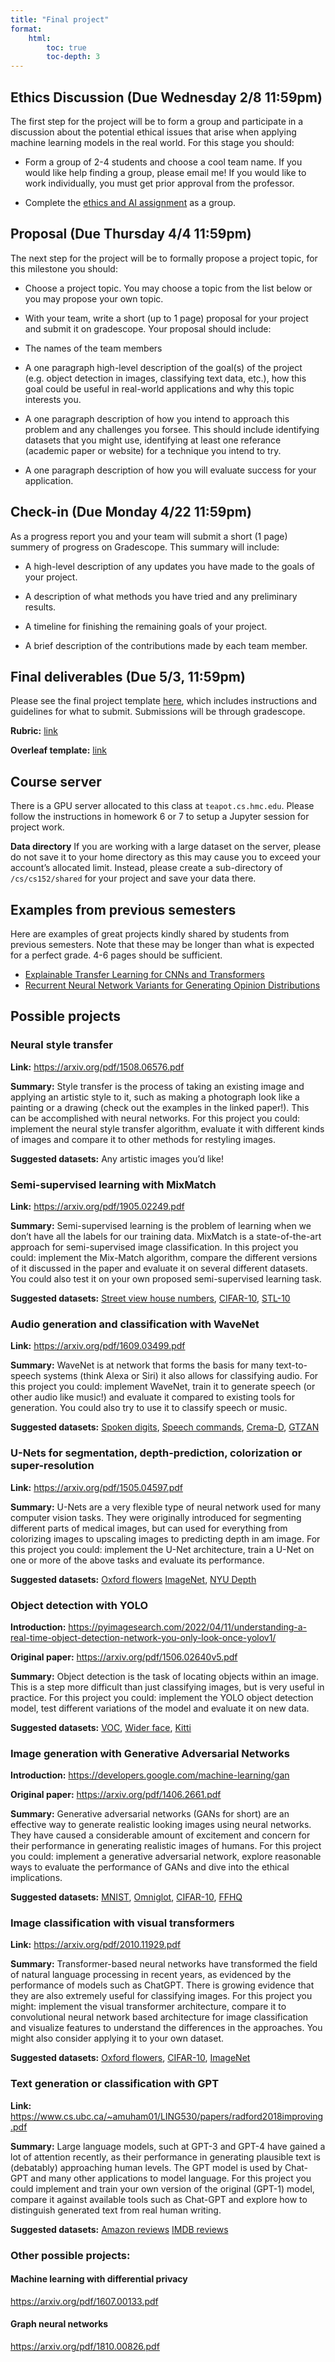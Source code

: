 ```yaml
---
title: "Final project"
format:
    html:
        toc: true
        toc-depth: 3
---
```


## Ethics Discussion (**Due Wednesday 2/8 11:59pm**)
The first step for the project will be to form a group and participate in a discussion about the potential ethical issues that arise when applying machine learning models in the real world. For this stage you should:

-   Form a group of 2-4 students and choose a cool team name. If you would like help finding a group, please email me! If you would like to work individually, you must get prior approval from the professor.

-   Complete the [ethics and AI assignment](./ethics.qmd) as a group.

## Proposal (**Due Thursday 4/4 11:59pm**)

The next step for the project will be to formally propose a project topic, for this milestone you should:

-   Choose a project topic. You may choose a topic from the list below or you may propose your own topic.
-   With your team, write a short (up to 1 page) proposal for your project and submit it on gradescope. Your proposal should include:

-   The names of the team members

-   A one paragraph high-level description of the goal(s) of the project (e.g. object detection in images, classifying text data, etc.), how this goal could be useful in real-world applications and why this topic interests you.

-   A one paragraph description of how you intend to approach this problem and any challenges you forsee. This should include identifying datasets that you might use, identifying at least one referance (academic paper or website) for a technique you intend to try.

-   A one paragraph description of how you will evaluate success for your application.

## Check-in (**Due Monday 4/22 11:59pm**)

As a progress report you and your team will submit a short (1 page) summery of progress on Gradescope. This summary will include: 

- A high-level description of any updates you have made to the goals of your project. 

- A description of what methods you have tried and any preliminary results. 

- A timeline for finishing the remaining goals of your project. 

- A brief description of the contributions made by each team member.

## Final deliverables (**Due 5/3, 11:59pm**)

Please see the final project template [here](./CS152_Project_Template.pdf), which includes instructions and guidelines for what to submit. Submissions will be through gradescope.

**Rubric:** [link](./rubric.qmd)

**Overleaf template:** [link](https://www.overleaf.com/read/sgrzqjprrcqv#f41b88)

## Course server

There is a GPU server allocated to this class at `teapot.cs.hmc.edu`. Please follow the instructions in homework 6 or 7 to setup a Jupyter session for project work.

**Data directory** If you are working with a large dataset on the server, please do not save it to your home directory as this may cause you to exceed your account's allocated limit. Instead, please create a sub-directory of `/cs/cs152/shared` for your project and save your data there.

## Examples from previous semesters

Here are examples of great projects kindly shared by students from previous semesters. Note that these may be longer than what is expected for a perfect grade. 4-6 pages should be sufficient.

- [Explainable Transfer Learning for CNNs and Transformers](./Examples/CS152_Project_example_1.pdf)
- [Recurrent Neural Network Variants for Generating Opinion Distributions](./Examples/CS152_Project_example_2.pdf)

## Possible projects

### Neural style transfer

**Link:** [https://arxiv.org/pdf/1508.06576.pdf](https://arxiv.org/pdf/1508.06576.pdf)

**Summary:** Style transfer is the process of taking an existing image and applying an artistic style to it, such as making a photograph look like a painting or a drawing (check out the examples in the linked paper!). This can be accomplished with neural networks. For this project you could: implement the neural style transfer algorithm, evaluate it with different kinds of images and compare it to other methods for restyling images.

**Suggested datasets:** Any artistic images you'd like!

### Semi-supervised learning with MixMatch

**Link:** <https://arxiv.org/pdf/1905.02249.pdf>

**Summary:** Semi-supervised learning is the problem of learning when we don't have all the labels for our training data. MixMatch is a state-of-the-art approach for semi-supervised image classification. In this project you could: implement the Mix-Match algorithm, compare the different versions of it discussed in the paper and evaluate it on several different datasets. You could also test it on your own proposed semi-supervised learning task.

**Suggested datasets:** [Street view house numbers](https://pytorch.org/vision/stable/generated/torchvision.datasets.SVHN.html#torchvision.datasets.SVHN), [CIFAR-10](https://pytorch.org/vision/stable/generated/torchvision.datasets.CIFAR10.html), [STL-10](https://pytorch.org/vision/stable/generated/torchvision.datasets.STL10.html#torchvision.datasets.STL10)

### Audio generation and classification with WaveNet

**Link:** <https://arxiv.org/pdf/1609.03499.pdf>

**Summary:** WaveNet is at network that forms the basis for many text-to-speech systems (think Alexa or Siri) it also allows for classifying audio. For this project you could: implement WaveNet, train it to generate speech (or other audio like music!) and evaluate it compared to existing tools for generation. You could also try to use it to classify speech or music.

**Suggested datasets:** [Spoken digits](https://www.tensorflow.org/datasets/catalog/spoken_digit), [Speech commands](https://pytorch.org/audio/stable/generated/torchaudio.datasets.SPEECHCOMMANDS.html#torchaudio.datasets.SPEECHCOMMANDS), [Crema-D](https://www.tensorflow.org/datasets/catalog/crema_d), [GTZAN](https://www.tensorflow.org/datasets/catalog/gtzan)

### U-Nets for segmentation, depth-prediction, colorization or super-resolution

**Link:** <https://arxiv.org/pdf/1505.04597.pdf>

**Summary:** U-Nets are a very flexible type of neural network used for many computer vision tasks. They were originally introduced for segmenting different parts of medical images, but can used for everything from colorizing images to upscaling images to predicting depth in am image. For this project you could: implement the U-Net architecture, train a U-Net on one or more of the above tasks and evaluate its performance.

**Suggested datasets:** [Oxford flowers](https://www.tensorflow.org/datasets/catalog/oxford_flowers102) [ImageNet](https://www.tensorflow.org/datasets/catalog/imagenet_resized), [NYU Depth](https://www.tensorflow.org/datasets/catalog/nyu_depth_v2)

### Object detection with YOLO

**Introduction:** <https://pyimagesearch.com/2022/04/11/understanding-a-real-time-object-detection-network-you-only-look-once-yolov1/>

**Original paper:** <https://arxiv.org/pdf/1506.02640v5.pdf>

**Summary:** Object detection is the task of locating objects within an image. This is a step more difficult than just classifying images, but is very useful in practice. For this project you could: implement the YOLO object detection model, test different variations of the model and evaluate it on new data.

**Suggested datasets:** [VOC](https://www.tensorflow.org/datasets/catalog/voc), [Wider face](https://www.tensorflow.org/datasets/catalog/wider_face), [Kitti](https://www.tensorflow.org/datasets/catalog/kitti)

### Image generation with Generative Adversarial Networks

**Introduction:** <https://developers.google.com/machine-learning/gan>

**Original paper:** <https://arxiv.org/pdf/1406.2661.pdf>

**Summary:** Generative adversarial networks (GANs for short) are an effective way to generate realistic looking images using neural networks. They have caused a considerable amount of excitement and concern for their performance in generating realistic images of humans. For this project you could: implement a generative adversarial network, explore reasonable ways to evaluate the performance of GANs and dive into the ethical implications.

**Suggested datasets:** [MNIST](https://pytorch.org/vision/stable/generated/torchvision.datasets.MNIST.html#torchvision.datasets.MNIST), [Omniglot](https://pytorch.org/vision/stable/generated/torchvision.datasets.Omniglot.html#torchvision.datasets.Omniglot), [CIFAR-10](https://pytorch.org/vision/stable/generated/torchvision.datasets.CIFAR10.html), [FFHQ](https://github.com/NVlabs/ffhq-dataset)

### Image classification with visual transformers

**Link:** <https://arxiv.org/pdf/2010.11929.pdf>

**Summary:** Transformer-based neural networks have transformed the field of natural language processing in recent years, as evidenced by the performance of models such as ChatGPT. There is growing evidence that they are also extremely useful for classifying images. For this project you might: implement the visual transformer architecture, compare it to convolutional neural network based architecture for image classification and visualize features to understand the differences in the approaches. You might also consider applying it to your own dataset.

**Suggested datasets:** [Oxford flowers](https://www.tensorflow.org/datasets/catalog/oxford_flowers102), [CIFAR-10](https://pytorch.org/vision/stable/generated/torchvision.datasets.CIFAR10.html), [ImageNet](https://www.tensorflow.org/datasets/catalog/imagenet_resized)

### Text generation or classification with GPT

**Link:** <https://www.cs.ubc.ca/~amuham01/LING530/papers/radford2018improving.pdf>

**Summary:** Large language models, such at GPT-3 and GPT-4 have gained a lot of attention recently, as their performance in generating plausible text is (debatably) approaching human levels. The GPT model is used by Chat-GPT and many other applications to model language. For this project you could implement and train your own version of the original (GPT-1) model, compare it against available tools such as Chat-GPT and explore how to distinguish generated text from real human writing.

**Suggested datasets:** [Amazon reviews](https://www.tensorflow.org/datasets/catalog/amazon_us_reviews) [IMDB reviews](https://www.tensorflow.org/datasets/catalog/imdb_reviews)

### Other possible projects:

#### Machine learning with differential privacy

<https://arxiv.org/pdf/1607.00133.pdf>

#### Graph neural networks

<https://arxiv.org/pdf/1810.00826.pdf>